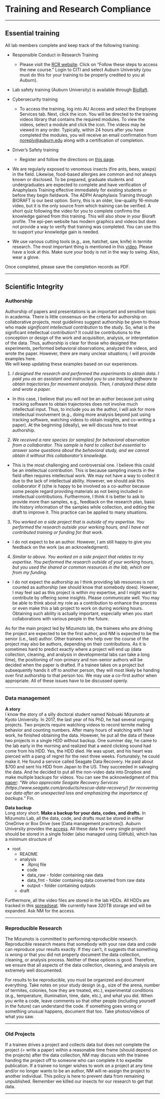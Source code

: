 # Training and Research Compliance

----------

## Essential training  

All lab members complete and keep track of the following training:

* Responsible Conduct in Research Training
  + Please visit the [RCR website](https://cws.auburn.edu/OVPR/pm/compliance/rcr/home). Click on “Follow these steps to access the new course.”  Login to CITI and select Auburn University (you must do this for your training to be properly credited to you at Auburn).
  
* Lab safety training (Auburn University) is available through [BioRaft](https://cws.auburn.edu/rms/pm/OnlineTraining).

* Cybersecurity training
  + To access the training, log into AU Access and select the Employee Services tab. Next, click the icon. You will be directed to the training videos library that contains the required modules. To view the videos, select a module and click the icon. The videos may be viewed in any order. Typically, within 24 hours after you have completed the modules, you will receive an email confirmation from <noreply@auburn.edu> along with a certification of completion.

* Driver’s Safety training
  + Register and follow the directions on [this page](https://cws.auburn.edu/shared/files?id=227&filename=Driver%20Safety%20Training%20PKI.pdf).

* We are regularly exposed to venomous insects (fire ants, bees, wasps) in the field. Likewise, food-based allergies are common and not always known or disclosed. To be prepared, graduate students and undergraduates are expected to complete and have verification of Anaphylaxis Training effective immediately for existing students or before they begin fieldwork. The ADPH Anaphylaxis Training through BIORAFT is our best option. Sorry, this is an older, low-quality 16-minute video, but it is the only source from which training can be verified. A short quiz following the video for you to complete confirms the knowledge gained from this training. This will also show in your Bioraft profile. The epi-pen website has modern graphics and videos but does not provide a way to verify that training was completed. You can use this to support your knowledge gain is needed.

* We use various cutting tools (e.g., axe, hatchet, saw, knife) in termite research. The most important thing is mentioned in this [video](https://originaloutdoors.co.uk/article/axe-safety-basics-simple-rules-for-using-axe-safely-bushcraft-woodcraft/). Please have a look at this. Make sure your body is not in the way to swing. Also, wear a glove.

Once completed, please save the completion records as PDF.


----------

## Scientific Integrity

### Authorship
Authorship of papers and presentations is an important and sensitive topic in academia.
There is little consensus on the criteria for authorship on collaborative projects, most guidelines suggest authorship be given to those who made *significant intellectual contribution* to the study.
So, what is the significant intellectual contribution? It could be contributions to the conception or design of the work and acquisition, analysis, or interpretation of the data. Thus, authorship is clear for those who designed the experiments, performed behavioral observations, analyzed the videos, and wrote the paper. However, there are many unclear situations; I will provide examples here.  
We will keep updating these examples based on our experiences.  
  
1. *I designed the research and performed the experiments to obtain data. I paid you as an assistant and instructed you to use tracking software to obtain trajectories for movement analysis. Then, I analyzed these data and wrote a paper.*

* In this case, I believe that you will not be an author because just using tracking software to obtain trajectories does not involve much intellectual input. Thus, to include you as the author, I will ask for more intellectual involvement (e.g., doing more analysis beyond just using tracking software, watching videos to obtain insights, and co-writing a paper). At the beginning (ideally), we will discuss how to treat authorship.
    
2. *We received a rare species (or samples) for behavioral observation from a collaborator. This sample is hard to collect but essential to answer some questions about the behavioral study, and we cannot obtain it without this collaborator's knowledge.*

* This is the most challenging and controversial one. I believe this could be an intellectual contribution. This is because sampling insects in the field often requires intellectual work. We may not have a way to collect it due to the lack of intellectual ability. However, we should ask this collaborator if (s)he is happy to be involved as a co-author because some people regard providing materials as not being included in intellectual contributions. Furthermore, I think it is better to ask to provide more than samples, e.g., feedback on the research plan, basic life history information of the samples while collection, and editing the draft to improve it. This practice can be applied to many situations.  
  
3. *You worked on a side project that is outside of my expertise. You performed the research outside your working hours, and I have not contributed training or funding for that work.*

* I do not expect to be an author. However, I am still happy to give you feedback on the work (as an acknowledgment).

4. *Similar to above. You worked on a side project that relates to my expertise. You performed the research outside of your working hours, but you used the shared or common resources in the lab, which are from my funding.*

* I do not expect the authorship as I think providing lab resources is not counted as authorship (we should know that somebody does). However, I may feel sad as this project is within my expertise, and I might want to contribute by offering some insights. Please communicate well. You may be able to think about my role as a contribution to enhance the process or even make this a lab project to work on during working hours. Obtaining such ability is actually important, especially when you start collaborations with various people in the future.
  
As for the main project led by Mizumoto lab, the trainees who are driving the project are expected to be the first author, and NM is expected to be the senior (i.e., last) author. Other trainees who help over the course of the project may also be authors, depending on their contributions. As it is sometimes hard to predict exactly where a project will end up (data collection, cleaning, and analysis in developmental labs can take a long time), the positioning of non-primary and non-senior authors will be decided when the paper is drafted. If a trainee takes on a project but subsequently hands it off to another person, they will most likely be handing over first authorship to that person too. We may use a co-first author when appropriate. All of these issues have to be discussed openly.

----------

### Data management

**A story**  
I know the story of a silly doctoral student named Nobuaki Mizumoto at Kyoto University. In 2017, the last year of his PhD, he had several ongoing projects. Two projects require watching videos to record termite mating behavior and counting numbers. After many hours of watching with hard work, he finished obtaining the data. However, he put all the data of these two projects in a single HDD without backup. One summer day, he came to the lab early in the morning and realized that a weird clicking sound had come from his HDD. Yes, the HDD died. He was upset, and his heart was pierced with a pang of regret for the next three weeks. Fortunately, he could make it. He found a service called Seagate Data Recovery. He paid about $700 and sent his HDD from Japan to the US. They succeeded in salvaging the data. And he decided to put all the non-video data into Dropbox and make multiple backups for videos. You can see the acknowledgment of this [paper](https://doi.org/10.1101/2024.02.01.578198): _"We also appreciate Seagate Recovery Services (https://www.seagate.com/products/rescue-data-recovery/) for recovering our data after an unexpected loss and emphasizing the importance of backups."_  Fin.
  
**Data backup**  
Long story short. **Make a backup for your data, codes, and drafts.**
In Mizumoto Lab, all the data, code, and drafts must be stored in either OneDrive or Box Drive (see [Data management practices]). Auburn University provides the [access](https://auburn.box.com). All these data for every single project should be stored in a single folder (also managed using GitHub), which has a minimum structure of  

* root
  + README
  + analysis
    + .Rproj file
    + code
    + data_raw - folder containing raw data
    + data_fmt - folder containing data converted from raw data
    + output - folder containing outputs
  + draft

Furthermore, all the video files are stored in the lab HDDs. All HDDs are tracked in this [spreadseat](https://docs.google.com/spreadsheets/d/1fEPiFSkb0jT4uTSYt_Y7oYhSlYMmxZmwHc3rapNOAlc/edit?gid=0#gid=0). We currently have 320TB storage and will be expanded. Ask NM for the access.

----------

### Reproducible Research
 
The Mizumoto is committed to performing reproducible research. Reproducible research means that somebody with your raw data and code can reproduce your results exactly. If they can’t, it suggests that something is wrong or that you did not properly document the data collection, cleaning, or analysis process. Neither of these options is good. Therefore, we ensure that all aspects of the data collection, cleaning, and analysis are extremely well documented.
 
For results to be reproducible, you must be organized and document everything. Take notes on your study design (e.g., size of the arena, number of termites, colonies, how they are treated, etc.), experimental conditions (e.g., temperature, illumination, time, date, etc.), and what you did. When you write a code, leave comments so that other people (including yourself in the future) can understand the code. If something goes wrong or something unusual happens, document that too. Take photos/videos of what you saw.

----------

### Old Projects
 
If a trainee drives a project and collects data but does not complete the project (= write a paper) within a reasonable time frame (should depend on the projects) after the data collection, NM may discuss with the trainee handing the project off to someone who can complete it to expedite publication. If a trainee no longer wishes to work on a project at any time and/or no longer wants to be an author, NM will re-assign the project to another individual. This policy is here to prevent data from remaining unpublished. Remember we killed our insects for our research to get that data.

----------
